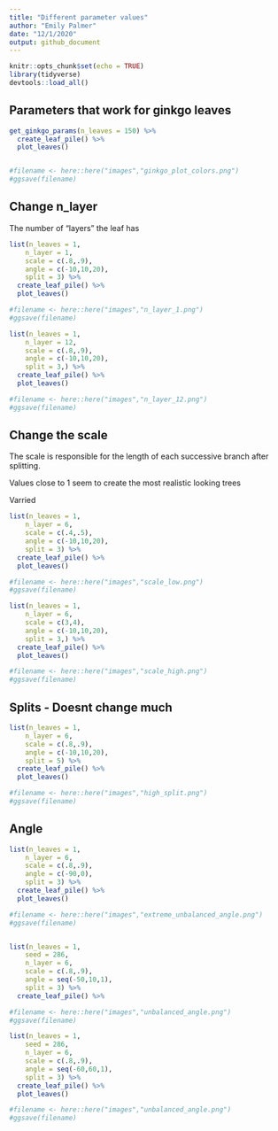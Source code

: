 ```yaml
---
title: "Different parameter values"
author: "Emily Palmer"
date: "12/1/2020"
output: github_document
---
```


```r
knitr::opts_chunk$set(echo = TRUE)
library(tidyverse)
devtools::load_all()
```

## Parameters that work for ginkgo leaves

```r
get_ginkgo_params(n_leaves = 150) %>% 
  create_leaf_pile() %>% 
  plot_leaves()


#filename <- here::here("images","ginkgo_plot_colors.png")
#ggsave(filename)
```



## Change n_layer

The number of "layers" the leaf has 

```r
list(n_leaves = 1,
    n_layer = 1,
    scale = c(.8,.9),
    angle = c(-10,10,20),
    split = 3) %>% 
  create_leaf_pile() %>% 
  plot_leaves()

#filename <- here::here("images","n_layer_1.png")
#ggsave(filename)

list(n_leaves = 1,
    n_layer = 12,
    scale = c(.8,.9),
    angle = c(-10,10,20),
    split = 3,) %>% 
  create_leaf_pile() %>% 
  plot_leaves()

#filename <- here::here("images","n_layer_12.png")
#ggsave(filename)

```

## Change the scale 

The scale is responsible for the length of each successive branch after splitting. 

Values close to 1 seem to create the most realistic looking trees

Varried

```r
list(n_leaves = 1,
    n_layer = 6,
    scale = c(.4,.5),
    angle = c(-10,10,20),
    split = 3) %>% 
  create_leaf_pile() %>% 
  plot_leaves()

#filename <- here::here("images","scale_low.png")
#ggsave(filename)

list(n_leaves = 1,
    n_layer = 6,
    scale = c(3,4),
    angle = c(-10,10,20),
    split = 3,) %>% 
  create_leaf_pile() %>% 
  plot_leaves()

#filename <- here::here("images","scale_high.png")
#ggsave(filename)
```

## Splits - Doesnt change much 

```r
list(n_leaves = 1,
    n_layer = 6,
    scale = c(.8,.9),
    angle = c(-10,10,20),
    split = 5) %>% 
  create_leaf_pile() %>% 
  plot_leaves()

#filename <- here::here("images","high_split.png")
#ggsave(filename)
```

## Angle 
```r
list(n_leaves = 1,
    n_layer = 6,
    scale = c(.8,.9),
    angle = c(-90,0),
    split = 3) %>% 
  create_leaf_pile() %>% 
  plot_leaves()

#filename <- here::here("images","extreme_unbalanced_angle.png")
#ggsave(filename)


list(n_leaves = 1,
    seed = 286,
    n_layer = 6,
    scale = c(.8,.9),
    angle = seq(-50,10,1),
    split = 3) %>% 
  create_leaf_pile() %>% 

#filename <- here::here("images","unbalanced_angle.png")
#ggsave(filename)

list(n_leaves = 1,
    seed = 286,
    n_layer = 6,
    scale = c(.8,.9),
    angle = seq(-60,60,1),
    split = 3) %>% 
  create_leaf_pile() %>% 
  plot_leaves()

#filename <- here::here("images","unbalanced_angle.png")
#ggsave(filename)
```
